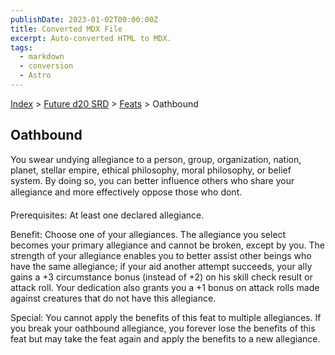 ```yaml
---
publishDate: 2023-01-02T00:00:00Z
title: Converted MDX File
excerpt: Auto-converted HTML to MDX.
tags:
  - markdown
  - conversion
  - Astro
---
```


[Index](-index) > [Future d20 SRD](future-d20-srd-index) > [Feats](future-d20-srd-feats-index) > Oathbound

## Oathbound

You swear undying allegiance to a person, group, organization, nation, planet, stellar empire, ethical philosophy, moral philosophy, or belief system. By doing so, you can better influence others who share your allegiance and more effectively oppose those who dont.

Prerequisites: At least one declared allegiance.

Benefit: Choose one of your allegiances. The allegiance you select becomes your primary allegiance and cannot be broken, except by you. The strength of your allegiance enables you to better assist other beings who have the same allegiance; if your aid another attempt succeeds, your ally gains a +3 circumstance bonus (instead of +2) on his skill check result or attack roll. Your dedication also grants you a +1 bonus on attack rolls made against creatures that do not have this allegiance.

Special: You cannot apply the benefits of this feat to multiple allegiances. If you break your oathbound allegiance, you forever lose the benefits of this feat but may take the feat again and apply the benefits to a new allegiance.
